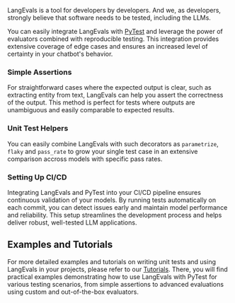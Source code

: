 LangEvals is a tool for developers by developers.
And we, as developers, strongly believe that software needs to be tested, including the LLMs.

You can easily integrate LangEvals with [PyTest](https://pytest.org/) and leverage the power of evaluators combined with reproducible testing.
This integration provides extensive coverage of edge cases and ensures an increased level of certainty in your chatbot's behavior.

### Simple Assertions

For straightforward cases where the expected output is clear, such as extracting entity from text, LangEvals can help you assert the correctness of the output.
This method is perfect for tests where outputs are unambiguous and easily comparable to expected results.

### Unit Test Helpers

You can easily combine LangEvals with such decorators as `parametrize`, `flaky` and `pass_rate` to grow your single
test case in an extensive comparison accross models with specific pass rates.

### Setting Up CI/CD

Integrating LangEvals and PyTest into your CI/CD pipeline ensures continuous validation of your models.
By running tests automatically on each commit, you can detect issues early and maintain model performance and reliability.
This setup streamlines the development process and helps deliver robust, well-tested LLM applications.

## Examples and Tutorials

For more detailed examples and tutorials on writing unit tests and using LangEvals in your projects, please refer to our [Tutorials](href="/langevals/tutorials/extensive-unit-testing").
There, you will find practical examples demonstrating how to use LangEvals with PyTest for various testing scenarios, from simple assertions to advanced evaluations using custom and out-of-the-box evaluators.